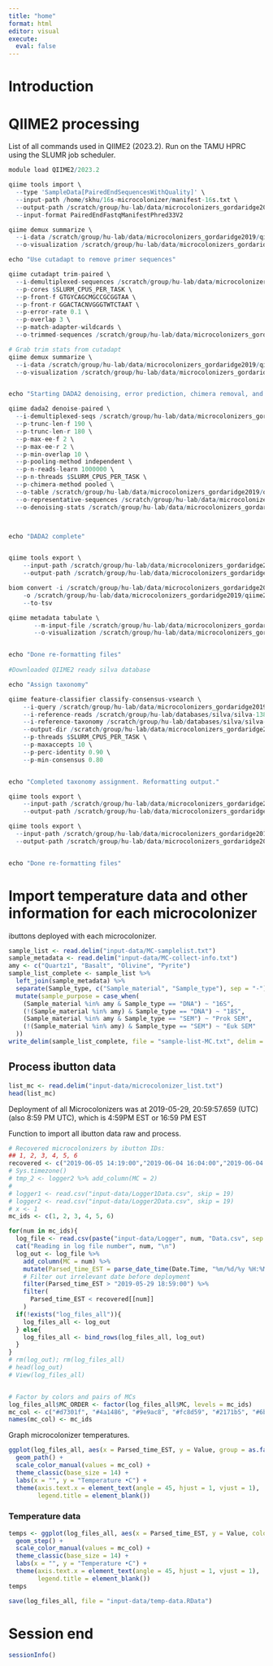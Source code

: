 ```yaml
---
title: "home"
format: html
editor: visual
execute: 
  eval: false
---
```




# Introduction



# QIIME2 processing

List of all commands used in QIIME2 (2023.2). Run on the TAMU HPRC using the SLUMR job scheduler.

```r
module load QIIME2/2023.2

qiime tools import \
  --type 'SampleData[PairedEndSequencesWithQuality]' \
  --input-path /home/skhu/16s-microcolonizer/manifest-16s.txt \
  --output-path /scratch/group/hu-lab/data/microcolonizers_gordaridge2019/qiime2-outputs/paired-end-input.qza \
  --input-format PairedEndFastqManifestPhred33V2

qiime demux summarize \
  --i-data /scratch/group/hu-lab/data/microcolonizers_gordaridge2019/qiime2-outputs/paired-end-input.qza \
  --o-visualization /scratch/group/hu-lab/data/microcolonizers_gordaridge2019/qiime2-outputs/paired-end-input.qzv

echo "Use cutadapt to remove primer sequences"

qiime cutadapt trim-paired \
  --i-demultiplexed-sequences /scratch/group/hu-lab/data/microcolonizers_gordaridge2019/qiime2-outputs/paired-end-input.qza \
  --p-cores $SLURM_CPUS_PER_TASK \
  --p-front-f GTGYCAGCMGCCGCGGTAA \
  --p-front-r GGACTACNVGGGTWTCTAAT \
  --p-error-rate 0.1 \
  --p-overlap 3 \
  --p-match-adapter-wildcards \
  --o-trimmed-sequences /scratch/group/hu-lab/data/microcolonizers_gordaridge2019/qiime2-outputs/paired-end-input-trimmed.qza

# Grab trim stats from cutadapt
qiime demux summarize \
  --i-data /scratch/group/hu-lab/data/microcolonizers_gordaridge2019/qiime2-outputs/paired-end-input-trimmed.qza \
  --o-visualization /scratch/group/hu-lab/data/microcolonizers_gordaridge2019/qiime2-outputs/paired-end-input-trimmed.qzv


echo "Starting DADA2 denoising, error prediction, chimera removal, and ASV determination..."

qiime dada2 denoise-paired \
  --i-demultiplexed-seqs /scratch/group/hu-lab/data/microcolonizers_gordaridge2019/qiime2-outputs/paired-end-input-trimmed.qza \
  --p-trunc-len-f 190 \
  --p-trunc-len-r 180 \
  --p-max-ee-f 2 \
  --p-max-ee-r 2 \
  --p-min-overlap 10 \
  --p-pooling-method independent \
  --p-n-reads-learn 1000000 \
  --p-n-threads $SLURM_CPUS_PER_TASK \
  --p-chimera-method pooled \
  --o-table /scratch/group/hu-lab/data/microcolonizers_gordaridge2019/qiime2-outputs/paired-end-input-asv-table.qza \
  --o-representative-sequences /scratch/group/hu-lab/data/microcolonizers_gordaridge2019/qiime2-outputs/paired-end-input-asvs-ref-seqs.qza \
  --o-denoising-stats /scratch/group/hu-lab/data/microcolonizers_gordaridge2019/qiime2-outputs/paired-end-input-dada2-stats.qza



echo "DADA2 complete"


qiime tools export \
    --input-path /scratch/group/hu-lab/data/microcolonizers_gordaridge2019/qiime2-outputs/paired-end-input-asv-table.qza \
    --output-path /scratch/group/hu-lab/data/microcolonizers_gordaridge2019/qiime2-outputs/output-tables/

biom convert -i /scratch/group/hu-lab/data/microcolonizers_gordaridge2019/qiime2-outputs/output-tables/feature-table.biom \
    -o /scratch/group/hu-lab/data/microcolonizers_gordaridge2019/qiime2-outputs/output-tables/samples16s-asv-table.tsv \
    --to-tsv

qiime metadata tabulate \
       --m-input-file /scratch/group/hu-lab/data/microcolonizers_gordaridge2019/qiime2-outputs/paired-end-input-dada2-stats.qza \
       --o-visualization /scratch/group/hu-lab/data/microcolonizers_gordaridge2019/qiime2-outputs/paired-end-input-dada2-stats.qzv


echo "Done re-formatting files"
  
#Downloaded QIIME2 ready silva database

echo "Assign taxonomy"

qiime feature-classifier classify-consensus-vsearch \
    --i-query /scratch/group/hu-lab/data/microcolonizers_gordaridge2019/qiime2-outputs/paired-end-input-asvs-ref-seqs.qza \
    --i-reference-reads /scratch/group/hu-lab/databases/silva/silva-138-99-seqs.qza \
    --i-reference-taxonomy /scratch/group/hu-lab/databases/silva/silva-138-99-tax.qza \
    --output-dir /scratch/group/hu-lab/data/microcolonizers_gordaridge2019/qiime2-outputs/taxonomy-0.9_0.8 \
    --p-threads $SLURM_CPUS_PER_TASK \
    --p-maxaccepts 10 \
    --p-perc-identity 0.90 \
    --p-min-consensus 0.80


echo "Completed taxonomy assignment. Reformatting output."

qiime tools export \
    --input-path /scratch/group/hu-lab/data/microcolonizers_gordaridge2019/qiime2-outputs/taxonomy-0.9_0.8/search_results.qza \
    --output-path /scratch/group/hu-lab/data/microcolonizers_gordaridge2019/qiime2-outputs/taxonomy-0.9_0.8/search_results_16s

qiime tools export \
  --input-path /scratch/group/hu-lab/data/microcolonizers_gordaridge2019/qiime2-outputs/taxonomy-0.9_0.8/classification.qza \
  --output-path /scratch/group/hu-lab/data/microcolonizers_gordaridge2019/qiime2-outputs/taxonomy-0.9_0.8/classification-16s


echo "Done re-formatting files"

```


# Import temperature data and other information for each microcolonizer
ibuttons deployed with each microcolonizer.

```r
sample_list <- read.delim("input-data/MC-samplelist.txt")
sample_metadata <- read.delim("input-data/MC-collect-info.txt")
amy <- c("Quartz1", "Basalt", "Olivine", "Pyrite")
sample_list_complete <- sample_list %>% 
  left_join(sample_metadata) %>% 
  separate(Sample_type, c("Sample_material", "Sample_type"), sep = "-") %>% 
  mutate(sample_purpose = case_when(
    (Sample_material %in% amy & Sample_type == "DNA") ~ "16S",
    (!(Sample_material %in% amy) & Sample_type == "DNA") ~ "18S",
    (Sample_material %in% amy & Sample_type == "SEM") ~ "Prok SEM",
    (!(Sample_material %in% amy) & Sample_type == "SEM") ~ "Euk SEM"
  ))
write_delim(sample_list_complete, file = "sample-list-MC.txt", delim = "\t")
```


## Process ibutton data
```r
list_mc <- read.delim("input-data/microcolonizer_list.txt")
head(list_mc)
```

Deployment of all Microcolonizers was at 2019-05-29, 20:59:57.659 (UTC) (also 8:59 PM UTC), which is 4:59PM EST or 16:59 PM EST

Function to import all ibutton data raw and process.

```r
# Recovered microcolonizers by ibutton IDs:
## 1, 2, 3, 4, 5, 6
recovered <- c("2019-06-05 14:19:00","2019-06-04 16:04:00","2019-06-04 16:11:00","2019-06-05 14:23:00","2019-06-06 18:28:00","2019-06-06 18:31:00")
# Sys.timezone()
# tmp_2 <- logger2 %>% add_column(MC = 2)
# 
# logger1 <- read.csv("input-data/Logger1Data.csv", skip = 19)
# logger2 <- read.csv("input-data/Logger2Data.csv", skip = 19)
# x <- 1
mc_ids <- c(1, 2, 3, 4, 5, 6)

for(num in mc_ids){
  log_file <- read.csv(paste("input-data/Logger", num, "Data.csv", sep = ""), skip = 19)  
  cat("Reading in log file number", num, "\n")
  log_out <- log_file %>% 
    add_column(MC = num) %>% 
    mutate(Parsed_time_EST = parse_date_time(Date.Time, "%m/%d/%y %H:%M:%S p", tz = "America/New_York")) %>%
    # Filter out irrelevant date before deployment
    filter(Parsed_time_EST > "2019-05-29 18:59:00") %>% 
    filter(
      Parsed_time_EST < recovered[[num]]
    )
  if(!exists("log_files_all")){
    log_files_all <- log_out
  } else{
    log_files_all <- bind_rows(log_files_all, log_out)
  }
}
# rm(log_out); rm(log_files_all)
# head(log_out)
# View(log_files_all)


# Factor by colors and pairs of MCs
log_files_all$MC_ORDER <- factor(log_files_all$MC, levels = mc_ids)
mc_col <- c("#d7301f", "#4a1486", "#9e9ac8", "#fc8d59", "#2171b5", "#6baed6")
names(mc_col) <- mc_ids
```

Graph microcolonizer temperatures.
```r
ggplot(log_files_all, aes(x = Parsed_time_EST, y = Value, group = as.factor(MC_ORDER), color = as.factor(MC_ORDER))) +
  geom_path() +
  scale_color_manual(values = mc_col) +
  theme_classic(base_size = 14) +
  labs(x = "", y = "Temperature •C") +
  theme(axis.text.x = element_text(angle = 45, hjust = 1, vjust = 1),
        legend.title = element_blank())
```


### Temperature data
```r
temps <- ggplot(log_files_all, aes(x = Parsed_time_EST, y = Value, color = as.factor(MC_ORDER))) +
  geom_step() +
  scale_color_manual(values = mc_col) +
  theme_classic(base_size = 14) +
  labs(x = "", y = "Temperature •C") +
  theme(axis.text.x = element_text(angle = 45, hjust = 1, vjust = 1),
        legend.title = element_blank())
temps
```

```r
save(log_files_all, file = "input-data/temp-data.RData")
```


# Session end
```r
sessionInfo()
```
